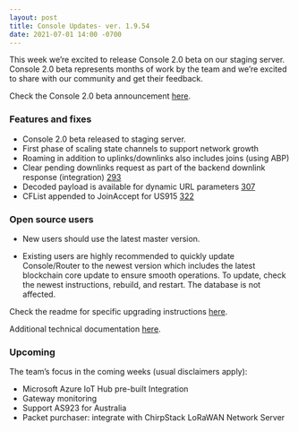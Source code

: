 ```yaml
---
layout: post
title: Console Updates- ver. 1.9.54
date: 2021-07-01 14:00 -0700
---
```


This week we’re excited to release Console 2.0 beta on our staging server. Console 2.0 beta
represents months of work by the team and we’re excited to share with our community and get their
feedback.

Check the Console 2.0 beta announcement [here](https://bit.ly/3waPF7x).

### Features and fixes

- Console 2.0 beta released to staging server.
- First phase of scaling state channels to support network growth
- Roaming in addition to uplinks/downlinks also includes joins (using ABP)
- Clear pending downlinks request as part of the backend downlink response (integration)
  [293](https://github.com/helium/router/issues/293)
- Decoded payload is available for dynamic URL parameters
  [307](https://github.com/helium/router/issues/307)
- CFList appended to JoinAccept for US915 [322](https://github.com/helium/router/issues/322)

### Open source users

- New users should use the latest master version.

- Existing users are highly recommended to quickly update Console/Router to the newest version which
  includes the latest blockchain core update to ensure smooth operations. To update, check the
  newest instructions, rebuild, and restart. The database is not affected.

Check the readme for specific upgrading instructions
[here](https://github.com/helium/console#upgrading-your-open-source-consolerouter).

Additional technical documentation
[here](https://docs.helium.com/use-the-network/run-console/#console-setup).

### Upcoming

The team’s focus in the coming weeks (usual disclaimers apply):

- Microsoft Azure IoT Hub pre-built Integration
- Gateway monitoring
- Support AS923 for Australia
- Packet purchaser: integrate with ChirpStack LoRaWAN Network Server
